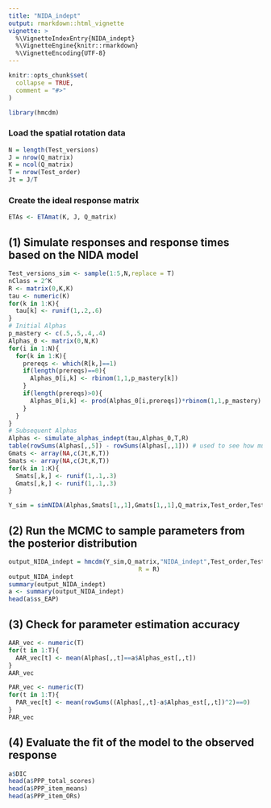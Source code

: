 ```yaml
---
title: "NIDA_indept"
output: rmarkdown::html_vignette
vignette: >
  %\VignetteIndexEntry{NIDA_indept}
  %\VignetteEngine{knitr::rmarkdown}
  %\VignetteEncoding{UTF-8}
---
```


```r
knitr::opts_chunk$set(
  collapse = TRUE,
  comment = "#>"
)
```

```r
library(hmcdm)
```

### Load the spatial rotation data

```r
N = length(Test_versions)
J = nrow(Q_matrix)
K = ncol(Q_matrix)
T = nrow(Test_order)
Jt = J/T
```

### Create the ideal response matrix

```r
ETAs <- ETAmat(K, J, Q_matrix)
```

## (1) Simulate responses and response times based on the NIDA model

```r
Test_versions_sim <- sample(1:5,N,replace = T)
nClass = 2^K
R <- matrix(0,K,K)
tau <- numeric(K)
for(k in 1:K){
  tau[k] <- runif(1,.2,.6)
}
# Initial Alphas
p_mastery <- c(.5,.5,.4,.4)
Alphas_0 <- matrix(0,N,K)
for(i in 1:N){
  for(k in 1:K){
    prereqs <- which(R[k,]==1)
    if(length(prereqs)==0){
      Alphas_0[i,k] <- rbinom(1,1,p_mastery[k])
    }
    if(length(prereqs)>0){
      Alphas_0[i,k] <- prod(Alphas_0[i,prereqs])*rbinom(1,1,p_mastery)
    }
  }
}
# Subsequent Alphas
Alphas <- simulate_alphas_indept(tau,Alphas_0,T,R)
table(rowSums(Alphas[,,5]) - rowSums(Alphas[,,1])) # used to see how much transition has taken place
Gmats <- array(NA,c(Jt,K,T))
Smats <- array(NA,c(Jt,K,T))
for(k in 1:K){
  Smats[,k,] <- runif(1,.1,.3)
  Gmats[,k,] <- runif(1,.1,.3)
}

Y_sim = simNIDA(Alphas,Smats[1,,1],Gmats[1,,1],Q_matrix,Test_order,Test_versions_sim)
```


## (2) Run the MCMC to sample parameters from the posterior distribution

```r
output_NIDA_indept = hmcdm(Y_sim,Q_matrix,"NIDA_indept",Test_order,Test_versions_sim,100,30,
                                    R = R)
output_NIDA_indept
summary(output_NIDA_indept)
a <- summary(output_NIDA_indept)
head(a$ss_EAP)
```

## (3) Check for parameter estimation accuracy

```r
AAR_vec <- numeric(T)
for(t in 1:T){
  AAR_vec[t] <- mean(Alphas[,,t]==a$Alphas_est[,,t])
}
AAR_vec

PAR_vec <- numeric(T)
for(t in 1:T){
  PAR_vec[t] <- mean(rowSums((Alphas[,,t]-a$Alphas_est[,,t])^2)==0)
}
PAR_vec

```


## (4) Evaluate the fit of the model to the observed response

```r
a$DIC
head(a$PPP_total_scores)
head(a$PPP_item_means)
head(a$PPP_item_ORs)

```

